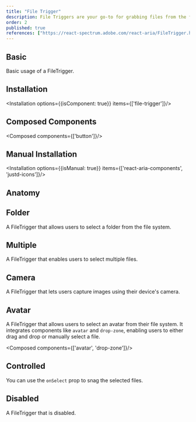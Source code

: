 ```yaml
---
title: "File Trigger"
description: File Triggers are your go-to for grabbing files from the file system, acting like a digital fishing rod to hook up goodies from local or cloud storage.
order: 2
published: true
references: ["https://react-spectrum.adobe.com/react-aria/FileTrigger.html#props"]
---
```


## Basic
Basic usage of a FileTrigger.

<How toUse="buttons/file-trigger/file-trigger-demo" />

## Installation
<Installation options={{isComponent: true}} items={['file-trigger']}/>

## Composed Components
<Composed components={['button']}/>

## Manual Installation
<Installation options={{isManual: true}} items={['react-aria-components', 'justd-icons']}/>

<SourceCode toShow='file-trigger'/>

## Anatomy
<Anatomy show='file-trigger-anatomy'/>

## Folder
A FileTrigger that allows users to select a folder from the file system.

<How toUse="buttons/file-trigger/file-trigger-folder-demo" />

## Multiple
A FileTrigger that enables users to select multiple files.

<How toUse="buttons/file-trigger/file-trigger-multiple-demo" />

## Camera
A FileTrigger that lets users capture images using their device's camera.

<How toUse="buttons/file-trigger/file-trigger-camera-demo" />

## Avatar
A FileTrigger that allows users to select an avatar from their file system. It integrates components like `avatar` and `drop-zone`, enabling users to either drag and drop or manually select a file.

<Composed components={['avatar', 'drop-zone']}/>
<How toUse="buttons/file-trigger/file-trigger-avatar-demo" />

## Controlled
You can use the `onSelect` prop to snag the selected files.
<How toUse="buttons/file-trigger/file-trigger-controlled-demo" />

## Disabled
A FileTrigger that is disabled.
<How toUse="buttons/file-trigger/file-trigger-disabled-demo" />
